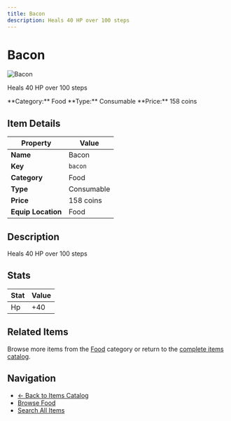 ```yaml
---
title: Bacon
description: Heals 40 HP over 100 steps
---
```


# Bacon

<div className="flex items-start gap-6 mb-8">
  <div className="flex-shrink-0">
    <img src="/assets/resources/cooking/bacon.png" alt="Bacon" className="w-24 h-24 border rounded-lg" />
  </div>
  <div className="flex-1">
    <div className="space-y-2">
      <p className="text-lg text-muted-foreground">Heals 40 HP over 100 steps</p>
      <div className="flex flex-wrap gap-4 text-sm">
        <span className="px-2 py-1 bg-blue-100 dark:bg-blue-900 rounded-md">
          **Category:** Food
        </span>
        <span className="px-2 py-1 bg-green-100 dark:bg-green-900 rounded-md">
          **Type:** Consumable
        </span>
        <span className="px-2 py-1 bg-yellow-100 dark:bg-yellow-900 rounded-md">
          **Price:** 158 coins
        </span>
      </div>
    </div>
  </div>
</div>

## Item Details

| Property | Value |
|----------|-------|
| **Name** | Bacon |
| **Key** | `bacon` |
| **Category** | Food |
| **Type** | Consumable |
| **Price** | 158 coins |
| **Equip Location** | Food |

## Description

Heals 40 HP over 100 steps


## Stats

| Stat | Value |
|------|-------|
| Hp | +40 |


## Related Items

Browse more items from the [Food](/docs/items#food) category or return to the [complete items catalog](/docs/items).

## Navigation

- [← Back to Items Catalog](/docs/items)
- [Browse Food](/docs/items#food)
- [Search All Items](/search)
